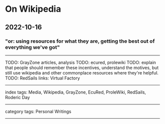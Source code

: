 # On Wikipedia

## 2022-10-16

### "or: using resources for what they are, getting the best out of everything we've got"

---

TODO: GrayZone articles, analysis
TODO: ecured, prolewiki
TODO: explain that people should remember these incentives, understand the motives, but still use wikipedia and other commonplace resources where they're helpful.
TODO: RedSails links: Virtual Factory

---

index tags: Media, Wikipedia, GrayZone, EcuRed, ProleWiki, RedSails, Roderic Day

---

category tags: Personal Writings

---
